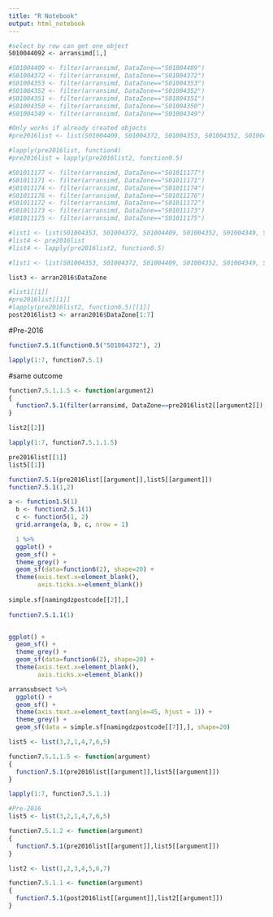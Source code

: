 ```yaml
---
title: "R Notebook"
output: html_notebook
---
```


```r
#select by row can get one object
S010044092 <- arransimd[1,]
```

```r
#S01004409 <- filter(arransimd, DataZone=="S01004409")
#S01004372 <- filter(arransimd, DataZone=="S01004372")
#S01004353 <- filter(arransimd, DataZone=="S01004353")
#S01004352 <- filter(arransimd, DataZone=="S01004352")
#S01004351 <- filter(arransimd, DataZone=="S01004351")
#S01004350 <- filter(arransimd, DataZone=="S01004350")
#S01004349 <- filter(arransimd, DataZone=="S01004349")
```

```r
#Only works if already created objects
#pre2016list <- list(S01004409, S01004372, S01004353, S01004352, S01004351, S01004350, S01004349)
```

```r
#lapply(pre2016list, function4)
#pre2016list = lapply(pre2016list2, function0.5)
```

```r
#S01011177 <- filter(arransimd, DataZone=="S01011177")
#S01011171 <- filter(arransimd, DataZone=="S01011171")
#S01011174 <- filter(arransimd, DataZone=="S01011174")
#S01011176 <- filter(arransimd, DataZone=="S01011176")
#S01011172 <- filter(arransimd, DataZone=="S01011172")
#S01011173 <- filter(arransimd, DataZone=="S01011173")
#S01011175 <- filter(arransimd, DataZone=="S01011175")
```

```r
#list1 <- list(S01004353, S01004372, S01004409, S01004352, S01004349, S01004350, S01004351)
#list4 <- pre2016list
#list4 <- lapply(pre2016list2, function0.5)

#list1 <- list(S01004353, S01004372, S01004409, S01004352, S01004349, S01004350, S01004351)

list3 <- arran2016$DataZone
```

```r
#list1[[1]]
#pre2016list[[1]]
#lapply(pre2016list2, function0.5)[[1]]
post2016list3 <- arran2016$DataZone[1:7]
``` 

#Pre-2016
```r
function7.5.1(function0.5("S01004372"), 2)

lapply(1:7, function7.5.1)
```

#same outcome
```r
function7.5.1.1.5 <- function(argument2)
{
  function7.5.1(filter(arransimd, DataZone==pre2016list2[[argument2]]),list2[[argument2]])
}

list2[[2]]

lapply(1:7, function7.5.1.1.5)
```

```r
pre2016list[[1]]
list5[[1]]

function7.5.1(pre2016list[[argument]],list5[[argument]])
function7.5.1(1,2)

a <- function1.5(1)
  b <- function2.5.1(1) 
  c <- function5(1, 2)
  grid.arrange(a, b, c, nrow = 1)

  1 %>%
  ggplot() +
  geom_sf() +
  theme_grey() +
  geom_sf(data=function6(2), shape=20) +
  theme(axis.text.x=element_blank(),
        axis.ticks.x=element_blank())
  
simple.sf[namingdzpostcode[[2]],]
    
function7.5.1.1(1)


ggplot() +
  geom_sf() +
  theme_grey() +
  geom_sf(data=function6(2), shape=20) +
  theme(axis.text.x=element_blank(),
        axis.ticks.x=element_blank())

arransubsect %>%
  ggplot() +
  geom_sf() +
  theme(axis.text.x=element_text(angle=45, hjust = 1)) +
  theme_grey() +
  geom_sf(data = simple.sf[namingdzpostcode[[7]],], shape=20)
```

```r
list5 <- list(3,2,1,4,7,6,5)

function7.5.1.1.5 <- function(argument)
{
  function7.5.1(pre2016list[[argument]],list5[[argument]])
}

lapply(1:7, function7.5.1.1)
```

```r
#Pre-2016
list5 <- list(3,2,1,4,7,6,5)

function7.5.1.2 <- function(argument)
{
  function7.5.1(pre2016list[[argument]],list5[[argument]])
}

list2 <- list(1,2,3,4,5,6,7)

function7.5.1.1 <- function(argument)
{
  function7.5.1(post2016list[[argument]],list2[[argument]])
}
```
